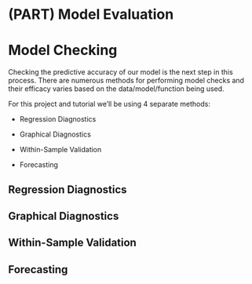 # (PART) Model Evaluation {-}

# Model Checking {-}

Checking the predictive accuracy of our model is the next step in this process. There are numerous methods for performing model checks and their efficacy varies based on the data/model/function being used. 

For this project and tutorial we'll be using 4 separate methods:

- Regression Diagnostics

- Graphical Diagnostics

- Within-Sample Validation

- Forecasting

## Regression Diagnostics {-}



## Graphical Diagnostics {-}

## Within-Sample Validation {-}

## Forecasting {-}